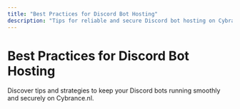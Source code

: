```yaml
---
title: "Best Practices for Discord Bot Hosting"
description: "Tips for reliable and secure Discord bot hosting on Cybrance.nl"
---
```


# Best Practices for Discord Bot Hosting

Discover tips and strategies to keep your Discord bots running smoothly and securely on Cybrance.nl.
